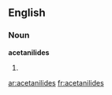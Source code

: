 ==English==

===Noun===
'''acetanilides'''

# {{plural of|[[acetanilide]]}}

[[ar:acetanilides]]
[[fr:acetanilides]]